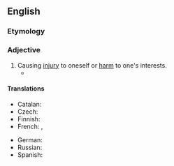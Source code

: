 ==English==

===Etymology===
{{prefix|en|self|destructive}}

===Adjective===
{{en-adj}}

# Causing [[injury]] to oneself or [[harm]] to one's interests.
#*{{quote-journal|en|url=https://www.theguardian.com/environment/2020/feb/25/the-end-of-farming-rewilding-intensive-agriculture-food-safety|author=Christopher de Bellaigue|work={{w|The Guardian}}|title=The end of farming?|date=February 25 2020|passage=Between 1997 and 2006, ownership of Glenfeshie passed between three Danish businessmen – and with it a self-destructive business model. Only by maintaining very high numbers of livestock could the flow of fee-paying deerstalkers armed with rifles be ensured, but because of the rising cost of gamekeepers and estate upkeep, Glenfeshie’s sporting operations were still making a loss.}}

====Translations====
{{trans-top|that causes injury to oneself or harm to one's interests}}
* Catalan: {{t|ca|autodestructiu}}
* Czech: {{t|cs|sebezničující}}
* Finnish: {{t+|fi|itsetuhoinen}}
* French: {{t+|fr|autodestructeur|m}}, {{t+|fr|autodestructrice|f}}
{{trans-mid}}
* German: {{t+|de|selbstzerstörerisch}}
* Russian: {{t+|ru|самоуничтожающийся}}
* Spanish: {{t+|es|autodestructivo}}
{{trans-bottom}}